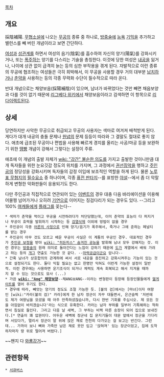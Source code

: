 [[목차]]

== 개요 ==
採陰補陽. [[무협소설]]에 나오는 [[무공]]의 종류 중 하나로, [[방중술]]에 [[능욕]] [[기믹]]을 추가하고 밸런스를 빼 버린 개념이라고 보면 간단하다.

[[여성]]과 [[성관계]]를 하면서 여성의 음기(陰氣)를 흡수하여 자신의 양기(陽氣)를 강화시키거나, 또는 [[폭주]]하는 양기를 다스리는 기술을 총칭한다. 이것에 당한 여성은 [[내공]]을 잃거나, 나이에 상관 없이 급격히 늙는 등의 심한 부작용을 겪게 된다. 자발적으로 이런 종류의 무공에 협조하는 여성들은 극히 희박해서, 이 무공을 사용할 경우 거의 대부분 [[납치]]하거나 [[춘약]]을 사용하는 등의 각종 무력화 수단이 필수적으로 따라 온다.

반대 개념으로는 채양보음(採陽補陰)이 있으며, 남녀가 바뀌었다는 것만 빼면 채음보양과 다를 것이 없기 때문에 [[리그베다 위키]]에서 채양보음이라고 검색하면 이 항목으로 [[리다이렉트]]된다.

== 상세 ==
당연하지만 사악한 무공으로 취급되고 무공의 사용자는 색마로 여겨져 배척받게 된다. 게다가 대개 내공의 충돌 문제나 [[원념]]의 문제 등등이 따라와 그 결말도 절대로 좋지 않다. 애초에 급조된 무공이나 편법을 사용해 빠르게 경지를 올리는 사공/마공 등을 보완하기 위한 [[땜빵]] 개념이 강해서 그렇다는 설정이 주류.

애초에 이 개념의 출발 자체가 [[wiki: "강간" 불순한 의도]]를 가지고 출발한 것이니만큼 대개 독자들을 위한 눈요깃감 정도의 위치를 가지며, 그 과정에서 [[권선징악]]을 행하고 [[주인공]]의 정당성을 강화시키며 독자들의 감정 이입에 보조적인 역할을 하게 된다. 물론 [[노루표 무협지]]의 [[필수요소]] 중 하나이며, 각종 [[퓨전 판타지]]--를 표방한 [[야설]]--에서 좀 더 악랄하게 변형한 악화판들이 응용되기도 한다.

다만 주인공과 직접적으로 연관되어 있는 [[이벤트]]의 경우 대충 다음 바리에이션을 이용해 어물쩡 넘어가거나 오히려 [[기연]]으로 이어지는 징검다리가 되는 경우도 있다. --그리고 100% [[여캐]]들에게 [[플래그]]를 꽂는다--
 * 색마가 춘약을 먹이고 무공을 시전하려다가 처단당했는데, 이미 춘약의 효능이 다 퍼지거나 무공이 효력을 발휘하기 시작하는 등 [[검열삭제]] 이외에 방법이 없을 경우
 * 주인공이 각종 [[어른의 사정]]으로 인해 양기/음기가 폭주해서, 죽거나 그에 준하는 페널티를 받는 경우
 * 주인공이 아무 것도 모르고 배운 무공이 사실은 이 계통의 무공인 경우. 대표적인 경우가 [[주인공 보정]]을 받아 [[wiki: "히든피스" 숨겨진 공능]]을 발휘해 남녀 모두 강해지는 것. 이런 경우는 [[방중술]]의 원래 의미로 돌아간다는 느낌이 강하기 때문에 [[도가]] 계열에서 배워 가려고 하는 등의 [[개그]] 연출도 가능한 것 같다. --[[마력공급]]이군요 압니다--
 * 간혹 남녀가 상호합의의 관계하에 써서 서로 내공을 증진하고 강화시켜주는 기능이 있는 것으로 설정되기도 한다. 둘다 익힐 필요는 없고 한명만 익혀도 이런게 가능한 설정이 일반적. 이런 경우에는 사용하면 운기조식이 되거나 체력도 계속 회복되고 해서 지겨울 때까지 할 수 있는 것으로도 묘사 (...)
 * 가끔 '''[[wiki: "Ang" 채양보양]]'''--채ANG보ANG--이라는 변형판이 등장해 등장인물들에게 [[헬게이트]]를 열어 주기도 한다.
 * 경우에 따라, 빼앗는 양기의 정도도 조절 가능한 듯. [불의 검]에서는 [마녀]이자 여왕인 [wiki:"카라(불의 검)" 카라]에게 한 남자 장군이 자꾸 대들면서, 은근슬쩍 '저번에도 제가 여왕님을 모셨을 때 아주 만족하셨잖습니까, 다시 한번 기회를 주십시오. 제 모든 것을 아낌없이 바치겠습니다'라는 식으로 유혹한다. 카라는 남자 부하를 일부러 기특해하는 척하면서 침실로 들인다. 그리고 다음 날 새벽, 그 부하는 비쩍 마른 송장이 되어 집으로 보내진다.[* 연출이 꽤 압권이다. 어두운 새벽에 장군네 집 문지기들이 대문 앞에서 장군을 기다리며 서있다가, 멀리서 장군이 말 위에 앉은 채로 천천히 다가오는 걸 보고는 반긴다. 그런데... 가까이 보니 뼈와 가죽만 남은 채로 옷만 입고 '앉혀져' 있는 장군이었고, 집에 도착하자마자 땅 위로 떨어져 버렸다.]

~~왠지 다 [[와룡강]]거~~

== 관련항목 ==
 * [[서큐버스]]
